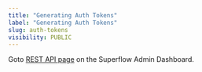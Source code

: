 ```yaml
---
title: "Generating Auth Tokens"
label: "Generating Auth Tokens"
slug: auth-tokens
visibility: PUBLIC
---
```


<Steps>
<Step title="Go to the Superflow Admin Dashboard">

Goto [REST API page](https://app.usesuperflow.com/dashboard/integrations/rest) on the Superflow Admin Dashboard.

</Step>
<Step title="Click Generate Token button" />
<Step title="Copy the generated token." />

</Steps>